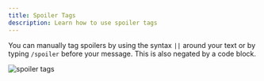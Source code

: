 ```yaml
---
title: Spoiler Tags
description: Learn how to use spoiler tags
---
```


You can manually tag spoilers by using the syntax `||` around your text or by typing `/spoiler` before your message. This is also negated by a code block.

![spoiler tags](https://i.imgur.com/rWhCqMc.png)

